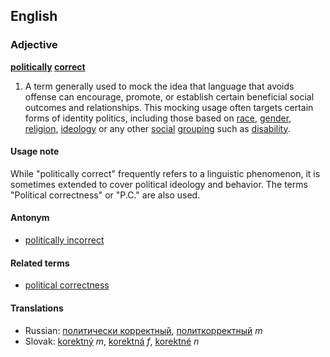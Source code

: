 == English ==
=== Adjective ===
{{wikipediapar|political correctness}}
'''[[politically]] [[correct]]'''

#A term generally used to mock the idea that language that avoids offense can encourage, promote, or establish certain beneficial social outcomes and relationships. This mocking usage often targets certain forms of identity politics, including those based on [[race]], [[gender]], [[religion]], [[ideology]] or any other [[social]] [[grouping]] such as [[disability]].

==== Usage note ====
While "politically correct" frequently refers to a linguistic phenomenon, it is sometimes extended to cover political ideology and behavior. The terms "Political correctness" or "P.C." are also used.

====Antonym====
*[[politically incorrect]]

====Related terms====
*[[political correctness]]

==== Translations ====
*Russian: [[политически корректный]], [[политкорректный]] ''m''
*Slovak: [[korektný]] ''m'', [[korektná]] ''f'', [[korektné]] ''n''